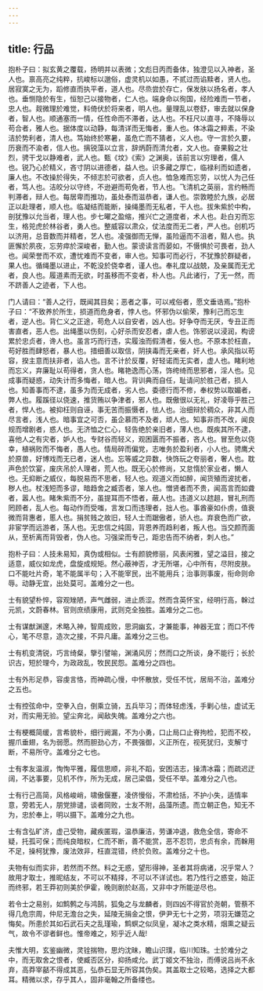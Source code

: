 ```yaml
---
---
---
```

title: 行品
---




抱朴子曰：拟玄黄之覆载，扬明并以表微；文彪日丙而备体，独澄见以入神者，圣人也。禀高亮之纯粹，抗峻标以邈俗，虚灵机以如愚，不贰过而谄黩者，贤人也。居寂寞之无为，蹈修直而执平者，道人也。尽烝尝於存亡，保发肤以扬名者，孝人也。垂恻隐於有生，恒恕己以接物者，仁人也。端身命以徇国，经险难而一节者，忠人也。觌微理於难觉，料倚伏於将来者，明人也。量理乱以卷舒，审去就以保身者，智人也。顺通塞而一情，任性命而不滞者，达人也。不枉尺以直寻，不降辱以苟合者，雅人也。据体度以动静，每清详而无悔者，重人也。体冰霜之粹素，不染洁於势利者，清人也。笃始终於寒暑，虽危亡而不猜者，义人也。守一言於久要，历衰而不渝者，信人也。摛锐藻以立言，辞炳蔚而清允者，文人也。奋果毅之壮烈，骋干戈以静难者，武人也。甄《坟》《索》之渊奥，该前言以穷理者，儒人也。锐乃心於精义，吝寸阴以进德者，益人也。识多藏之厚亡，临禄利而如遗者，廉人也。不改操於得失，不倾志於可欲者，贞人也。恤急难而忘劳，以忧人为己任者，笃人也。洁皎分以守终，不逊避而苟免者，节人也。飞清机之英丽，言约畅而判滞者，辩人也。每居卑而推功，虽处泰而滋恭者，谦人也。崇敦睦於九族，必居正以赴理者，顺人也。临凝结而能断，操绳墨而无私者，干人也。拔朱紫於中构，剖犹豫以允当者，理人也。步七曜之盈缩，推兴亡之道度者，术人也。赴白刃而忘生，格兕虎於林谷者，勇人也。整威容以肃众，仗法度而无二者，严人也。创机巧以济用，总音数而并精者，艺人也。凌强御而无惮，虽险逼而不沮者，黠人也。执匪懈於夙夜，忘劳瘁於深峻者，勤人也。蒙谤读言而晏如，不慑惧於可畏者，劲人也。闻荣誉而不欢，遭忧难而不变者，审人也。知事可而必行，不犹豫於群疑者，果人也。循绳墨以进止，不乾没於侥幸者，谨人也。奉礼度以战兢，及亲属而无尤者，良人也。履道素而无欲，时虽移而不变者，朴人也。凡此诸行，了无一然，而不跻善人之迹者，下人也。

门人请曰：“善人之行，既闻其目矣；恶者之事，可以戒俗者，愿文垂诰焉。”抱朴子曰：“不致养於所生，损道而危身者，悖人也。怀邪伪以偷荣，豫利己而忘生者，逆人也。背仁义之正途，苟危人以自安者，凶人也。好争夺而无厌，专丑正而害直者，恶人也。出绳墨以伤刻，心好杀而安忍者，虐人也。饰邪说以浸润，构谤累於忠贞者，谗人也。虽言巧而行违，实履浊而假清者，佞人也。不原本於枉直，苟好胜而肆怒者，暴人也。措细善以取信，阴挟毒而无亲者，奸人也。承风指以苟容，揆主意而扶非者，谄人也。言不计於反覆，好轻诺而无实者，虚人也。睹利地而忘义，弃廉耻以苟得者，贪人也。睹艳逸而心荡，饰绔绮而思邪者，淫人也。见成事而疑惑，动失计而多悔者，暗人也。背训典而自任，耻请问於胜己者，损人也。知善事而不逮，虽多为而无成者，劣人也。委德行而不修，奉权势以取媚者，弊人也。履蹊径以侥速，推货贿以争津者，邪人也。既傲很以无礼，好凌辱乎胜己者，悍人也。被抑枉则自诬，事无苦而振慑者，怯人也。治细辩於稠众，非其人而尽言者，浅人也。暗事宜之可否，虽企慕而不及者，顽人也。知事非而不改，闻良规而增剧者，惑人也。无济恤之仁心，轻告绝於亲旧者，薄人也。既疾其所不逮，喜他人之有灾者，妒人也。专财谷而轻义，观困匮而不振者，吝人也。冒至危以侥幸，植祸败而不悔者，愚人也。情局碎而偏党，志唯务於盈利者，小人也。骋鹰犬於原兽，好博戏而无已者，迷人也。忘等威之异数，快饰玩之夸丽者，奢人也。耽声色於饮宴，废庆吊於人理者，荒人也。既无心於修尚，又怠惰於家业者，懒人也。无抑断之威仪，每脱易而不思者，轻人也。观道义而如醉，闻货殖而波扰者，秽人也。杖浅短而多谬，暗趋舍之臧否者，笨人也。憎贤者而不贵，闻高言而如聋者，嚣人也。睹朱紫而不分，虽提耳而不悟者，蔽人也。违道义以趑趄，冒礼刑而罔顾者，乱人也。每动作而受嗤，言发口而违理者，拙人也。事酋豪如仆虏，值衰微而背惠者，慝人也。捐贫贱之故旧，轻人士而踞傲者，骄人也。弃衰色而广欲，非宦学而远游者，荡人也。无忠信之纯固，背恩养而趋利者，叛人也。当交颜而面从，至析离而背毁者，伪人也。习强梁而专己，距忠告而不纳者，刺人也。”

抱朴子曰：人技未易知，真伪或相似。士有颜貌修丽，风表闲雅，望之溢目，接之适意，威仪如龙虎，盘旋成规矩。然心蔽神否，才无所堪，心中所有，尽附皮肤。口不能吐片奇，笔不能属半句；入不能宰民，出不能用兵；治事则事废，衔命则命辱。动静无宜，出处莫可。盖难分之一也。

士有貌望朴悴，容观矬陋，声气雌弱，进止质涩。然而含英怀宝，经明行高，榦过元凯，文蔚春林。官则庶绩康用，武则克全独胜。盖难分之二也。

士有谋猷渊邃，术略入神，智周成败，思洞幽玄，才兼能事，神器无宜；而口不传心，笔不尽意，造次之接，不异凡庸。盖难分之三也。

士有机变清锐，巧言绮粲，擥引譬喻，渊涌风厉；然而口之所谈，身不能行；长於识古，短於理今，为政政乱，牧民民怨。盖难分之四也。

士有外形足恭，容虔言恪，而神疏心慢，中怀散放，受任不忧，居局不治，盖难分之五也。

士有控弦命中，空拳入白，倒乘立骑，五兵毕习；而体轻虑浅，手剿心怯，虚试无对，而实用无验。望尘奔北，闻敌失魄。盖难分之六也。

士有梗概简缓，言希貌朴，细行阙漏，不为小勇，口止局口止脊拘检，犯而不校，握爪垂翅，名为弱愿。然而胆劲心方，不畏强御，义正所在，视死犹归，支解寸断，不易所守。盖难分之七也。

士有孝友温淑，恂恂平雅，履信思顺，非礼不蹈，安困洁志，操清冰霜；而疏迟迂阔，不达事要，见机不作，所为无成，居己梁倡，受任不举。盖难分之八也。

士有行己高简，风格峻峭，啸傲偃蹇，凌侪慢俗，不肃检括，不护小失，适情率意，旁若无人，朋党排谴，谈者同败，士友不附，品藻所遗。而立朝正色，知无不为，忠於奉上，明以摄下。盖难分之九也。

士有含弘旷济，虚己受物，藏疾匿瑕，温恭廉洁，劳谦冲退，救危全信，寄命不疑，托孤可保；而纯良暗权，仁而不断，善不能赏，恶不忍罚，忠贞有余，而榦用不足，操柯犹豫，废法效非，枉直混错，终於负败。盖难分之十也。

夫物有似而实非，若然而不然。料之无惑，望形得神，圣者其将病诸，况乎常人？故用才取士，推昵结友，不可以不精择，不可以不详试也。若乃性行之惑变，始正而终邪，若王莽初则美於伊霍，晚则剧於赵高，又非中才所能逆尽也。

若令士之易别，如鹪鹩之与鸿鹄，狐兔之与龙麟者，则四凶不得官於尧朝，管蔡不得几危宗周，仲尼无澹台之失，延陵无捐金之恨，伊尹无七十之劳，项羽无嫌范之悔矣。所患於其如石武石夫之乱瑾瑜，鹪螟之似凤皇，凝冰之类水精，烟熏之疑云气，故令不谬者鲜也。惟帝难之，矧乎近人哉!

夫惟大明，玄鉴幽微，灵铨揣物，思灼沈昧，瞻山识璞，临川知珠。士於难分之中，而无取舍之恨者，使臧否区分，抑扬咸允。武丁姬文不独治，而傅说吕尚不永弃，高莽宰嚭不得成其恶，弘恭石显无所容其伪矣。其盖取士之较略，选择之大都耳。精微以求，存乎其人，固非毫翰之所备缕也。